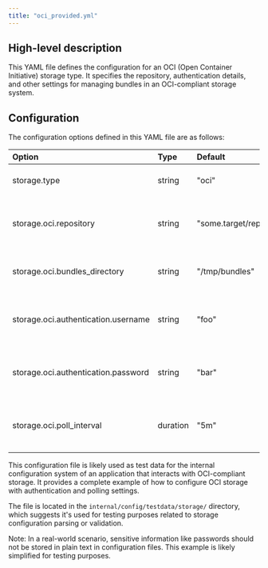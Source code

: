 ```yaml
---
title: "oci_provided.yml"
---
```


## High-level description
This YAML file defines the configuration for an OCI (Open Container Initiative) storage type. It specifies the repository, authentication details, and other settings for managing bundles in an OCI-compliant storage system.

## Configuration
The configuration options defined in this YAML file are as follows:

| Option | Type | Default | Description |
|:-------|:-----|:--------|:------------|
| storage.type | string | "oci" | Specifies the storage type as OCI |
| storage.oci.repository | string | "some.target/repository/abundle:latest" | The OCI repository URL for storing bundles |
| storage.oci.bundles_directory | string | "/tmp/bundles" | The local directory path for storing bundles |
| storage.oci.authentication.username | string | "foo" | The username for authenticating with the OCI repository |
| storage.oci.authentication.password | string | "bar" | The password for authenticating with the OCI repository |
| storage.oci.poll_interval | duration | "5m" | The interval for polling the OCI repository for updates |

This configuration file is likely used as test data for the internal configuration system of an application that interacts with OCI-compliant storage. It provides a complete example of how to configure OCI storage with authentication and polling settings.

The file is located in the `internal/config/testdata/storage/` directory, which suggests it's used for testing purposes related to storage configuration parsing or validation.

Note: In a real-world scenario, sensitive information like passwords should not be stored in plain text in configuration files. This example is likely simplified for testing purposes.